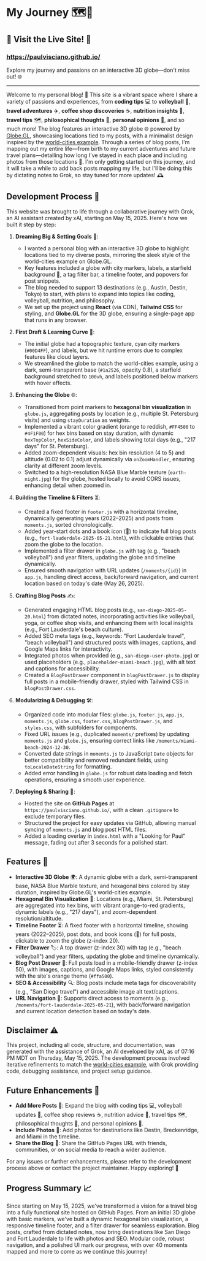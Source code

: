 # My Journey 🗺️🚀

## 🌟 Visit the Live Site! 🌟

<h3><a href="https://paulvisciano.github.io/" target="_blank" rel="noopener noreferrer" style={{ color: '#007AFF', textDecoration: 'none' }}>https://paulvisciano.github.io/</a></h3>

Explore my journey and passions on an interactive 3D globe—don't miss out! 🌐

---

Welcome to my personal blog! 🎉 This site is a vibrant space where I share a variety of passions and experiences, from **coding tips** 💻 to **volleyball** 🏐, **travel adventures** ✈️, **coffee shop discoveries** ☕, **nutrition insights** 🥗, **travel tips** 🗺️, **philosophical thoughts** 🤔, **personal opinions** 💬, and so much more! The blog features an interactive 3D globe 🌐 powered by [Globe.GL](https://globe.gl/), showcasing locations tied to my posts, with a minimalist design inspired by the [world-cities example](https://globe.gl/example/world-cities/). Through a series of blog posts, I'm mapping out my entire life—from birth to my current adventures and future travel plans—detailing how long I've stayed in each place and including photos from those locations 📸. I'm only getting started on this journey, and it will take a while to add back posts mapping my life, but I'll be doing this by dictating notes to Grok, so stay tuned for more updates! 🕰️

## Development Process 🚀

This website was brought to life through a collaborative journey with Grok, an AI assistant created by xAI, starting on May 15, 2025. Here's how we built it step by step:

1. **Dreaming Big & Setting Goals** 🎯:
   - I wanted a personal blog with an interactive 3D globe to highlight locations tied to my diverse posts, mirroring the sleek style of the world-cities example on Globe.GL.
   - Key features included a globe with city markers, labels, a starfield background 🌟, a tag filter bar, a timeline footer, and popovers for post snippets.
   - The blog needed to support 13 destinations (e.g., Austin, Destin, Tokyo) to start, with plans to expand into topics like coding, volleyball, nutrition, and philosophy.
   - We set up the project using **React** (via CDN), **Tailwind CSS** for styling, and **Globe.GL** for the 3D globe, ensuring a single-page app that runs in any browser.

2. **First Draft & Learning Curve** 📝:
   - The initial globe had a topographic texture, cyan city markers (`#00D4FF`), and labels, but we hit runtime errors due to complex features like cloud layers.
   - We streamlined the globe to match the world-cities example, using a dark, semi-transparent base (`#1a2526`, opacity 0.8), a starfield background stretched to `100vh`, and labels positioned below markers with hover effects.

3. **Enhancing the Globe** 🌐:
   - Transitioned from point markers to **hexagonal bin visualization** in `globe.js`, aggregating posts by location (e.g., multiple St. Petersburg visits) and using `stayDuration` as weights.
   - Implemented a vibrant color gradient (orange to reddish, `#FF4500` to `#4F1F00`) for hex bins based on stay duration, with dynamic `hexTopColor`, `hexSideColor`, and labels showing total days (e.g., "217 days" for St. Petersburg).
   - Added zoom-dependent visuals: hex bin resolution (4 to 5) and altitude (0.02 to 0.1) adjust dynamically via `onZoomHandler`, ensuring clarity at different zoom levels.
   - Switched to a high-resolution NASA Blue Marble texture (`earth-night.jpg`) for the globe, hosted locally to avoid CORS issues, enhancing detail when zoomed in.

4. **Building the Timeline & Filters** ⏳:
   - Created a fixed footer in `footer.js` with a horizontal timeline, dynamically generating years (2022–2025) and posts from `moments.js`, sorted chronologically.
   - Added year-start dots and a book icon (📖) to indicate full blog posts (e.g., `fort-lauderdale-2025-05-21.html`), with clickable entries that zoom the globe to the location.
   - Implemented a filter drawer in `globe.js` with tag (e.g., "beach volleyball") and year filters, updating the globe and timeline dynamically.
   - Ensured smooth navigation with URL updates (`/moments/{id}`) in `app.js`, handling direct access, back/forward navigation, and current location based on today's date (May 26, 2025).

5. **Crafting Blog Posts** ✍️:
   - Generated engaging HTML blog posts (e.g., `san-diego-2025-05-20.html`) from dictated notes, incorporating activities like volleyball, yoga, or coffee shop visits, and enhancing them with local insights (e.g., Fort Lauderdale's beach culture).
   - Added SEO meta tags (e.g., keywords: "Fort Lauderdale travel", "beach volleyball") and structured posts with images, captions, and Google Maps links for interactivity.
   - Integrated photos when provided (e.g., `san-diego-user-photo.jpg`) or used placeholders (e.g., `placeholder-miami-beach.jpg`), with alt text and captions for accessibility.
   - Created a `BlogPostDrawer` component in `blogPostDrawer.js` to display full posts in a mobile-friendly drawer, styled with Tailwind CSS in `blogPostDrawer.css`.

6. **Modularizing & Debugging** 🛠️:
   - Organized code into modular files: `globe.js`, `footer.js`, `app.js`, `moments.js`, `globe.css`, `footer.css`, `blogPostDrawer.js`, and `styles.css`, with subfolders for components.
   - Fixed URL issues (e.g., duplicated `moments/` prefixes) by updating `moments.js` and `globe.js`, ensuring correct links like `/moments/miami-beach-2024-12-30`.
   - Converted date strings in `moments.js` to JavaScript `Date` objects for better compatibility and removed redundant fields, using `toLocaleDateString` for formatting.
   - Added error handling in `globe.js` for robust data loading and fetch operations, ensuring a smooth user experience.

7. **Deploying & Sharing** 🎈:
   - Hosted the site on **GitHub Pages** at `https://paulvisciano.github.io/`, with a clean `.gitignore` to exclude temporary files.
   - Structured the project for easy updates via GitHub, allowing manual syncing of `moments.js` and blog post HTML files.
   - Added a loading overlay in `index.html` with a "Looking for Paul" message, fading out after 3 seconds for a polished start.

## Features 🌟

- **Interactive 3D Globe** 🌍: A dynamic globe with a dark, semi-transparent base, NASA Blue Marble texture, and hexagonal bins colored by stay duration, inspired by Globe.GL's world-cities example.
- **Hexagonal Bin Visualization** 📍: Locations (e.g., Miami, St. Petersburg) are aggregated into hex bins, with vibrant orange-to-red gradients, dynamic labels (e.g., "217 days"), and zoom-dependent resolution/altitude.
- **Timeline Footer** ⏳: A fixed footer with a horizontal timeline, showing years (2022–2025), post dots, and book icons (📖) for full posts, clickable to zoom the globe (z-index 20).
- **Filter Drawer** 🏷️: A top drawer (z-index 30) with tag (e.g., "beach volleyball") and year filters, updating the globe and timeline dynamically.
- **Blog Post Drawer** 💬: Full posts load in a mobile-friendly drawer (z-index 50), with images, captions, and Google Maps links, styled consistently with the site's orange theme (`#ffa500`).
- **SEO & Accessibility** 🔍: Blog posts include meta tags for discoverability (e.g., "San Diego travel") and accessible image alt text/captions.
- **URL Navigation** 🔗: Supports direct access to moments (e.g., `/moments/fort-lauderdale-2025-05-21`), with back/forward navigation and current location detection based on today's date.

## Disclaimer ⚠️

This project, including all code, structure, and documentation, was generated with the assistance of Grok, an AI developed by xAI, as of 07:16 PM MDT on Thursday, May 15, 2025. The development process involved iterative refinements to match the [world-cities example](https://globe.gl/example/world-cities/), with Grok providing code, debugging assistance, and project setup guidance.

## Future Enhancements 🌈

- **Add More Posts** 📝: Expand the blog with coding tips 💻, volleyball updates 🏐, coffee shop reviews ☕, nutrition advice 🥗, travel tips 🗺️, philosophical thoughts 🤔, and personal opinions 💬.
- **Include Photos** 📸: Add photos for destinations like Destin, Breckenridge, and Miami in the timeline.
- **Share the Blog** 📢: Share the GitHub Pages URL with friends, communities, or on social media to reach a wider audience.

For any issues or further enhancements, please refer to the development process above or contact the project maintainer. Happy exploring! 🚀

## Progress Summary 📈

Since starting on May 15, 2025, we've transformed a vision for a travel blog into a fully functional site hosted on GitHub Pages. From an initial 3D globe with basic markers, we've built a dynamic hexagonal bin visualization, a responsive timeline footer, and a filter drawer for seamless exploration. Blog posts, crafted from dictated notes, now bring destinations like San Diego and Fort Lauderdale to life with photos and SEO. Modular code, robust navigation, and a polished UI mark our progress, with over 40 moments mapped and more to come as we continue this journey!